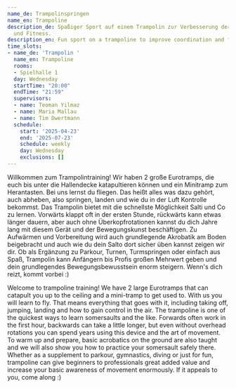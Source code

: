 ```yaml
---
name_de: Trampolinspringen
name_en: Trampoline
description_de: Spaßiger Sport auf einem Trampolin zur Verbesserung der Koordination
  und Fitness.
description_en: Fun sport on a trampoline to improve coordination and fitness.
time_slots:
- name_de: 'Trampolin '
  name_en: Trampoline
  rooms:
  - Spielhalle 1
  day: Wednesday
  startTime: "20:00"
  endTime: "21:59"
  supervisors:
  - name: Teoman Yilmaz
  - name: Maria Mallau
  - name: Tim Dwertmann
  schedule:
    start: '2025-04-23'
    end: '2025-07-23'
    schedule: weekly
    day: Wednesday
    exclusions: []
---
```


<Locale value="de">
 

 Willkommen zum Trampolintraining! Wir haben 2 große Eurotramps, die euch bis
unter die Hallendecke katapultieren können und ein Minitramp zum Herantasten.
Bei uns lernst du fliegen. Das heißt alles was dazu gehört, auch abheben, also
springen, landen und wie du in der Luft Kontrolle bekommst. Das Trampolin bietet
mit die schnellste Möglichkeit Salti und Co zu lernen. Vorwärts klappt oft in
der ersten Stunde, rückwärts kann etwas länger dauern, aber auch ohne
Überkopfrotationen kannst du dich Jahre lang mit diesem Gerät und der
Bewegungskunst beschäftigen. Zu Aufwärmen und Vorbereitung wird auch
grundlegende Akrobatik am Boden beigebracht und auch wie du dein Salto dort
sicher üben kannst zeigen wir dir. Ob als Ergänzung zu Parkour, Turnen,
Turmspringen oder einfach aus Spaß, Trampolin kann Anfängern bis Profis großen
Mehrwert geben und dein grundlegendes Bewegungsbewusstsein enorm steigern.
Wenn's dich reizt, kommt vorbei :)

</Locale>
<Locale value="en">
 

 Welcome to trampoline training! We have 2 large Eurotramps that can catapult you
up to the ceiling and a mini-tramp to get used to. With us you will learn to
fly. That means everything that goes with it, including taking off, jumping,
landing and how to gain control in the air. The trampoline is one of the
quickest ways to learn somersaults and the like. Forwards often work in the
first hour, backwards can take a little longer, but even without overhead
rotations you can spend years using this device and the art of movement. To warm
up and prepare, basic acrobatics on the ground are also taught and we will also
show you how to practice your somersault safely there. Whether as a supplement
to parkour, gymnastics, diving or just for fun, trampoline can give beginners to
professionals great added value and increase your basic awareness of movement
enormously. If it appeals to you, come along :)

</Locale>

